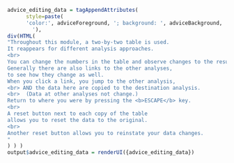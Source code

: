 ```r

advice_editing_data = tagAppendAttributes(
      style=paste(
      'color:', adviceForeground, '; background: ', adviceBackground, ';
        '),
div(HTML(
"Throughout this module, a two-by-two table is used.
It reappears for different analysis approaches.
<br>
You can change the numbers in the table and observe changes to the results. 
Generally there are also links to the other analyses,
to see how they change as well.
When you click a link, you jump to the other analysis,
<br> AND the data here are copied to the destination analysis.
<br>  (Data at other analyses not change.)
Return to where you were by pressing the <b>ESCAPE</b> key.
<br>
A reset button next to each copy of the table
allows you to reset the data to the original.
<br>
Another reset button allows you to reinstate your data changes.
"
) ) )
output$advice_editing_data = renderUI({advice_editing_data})


```

